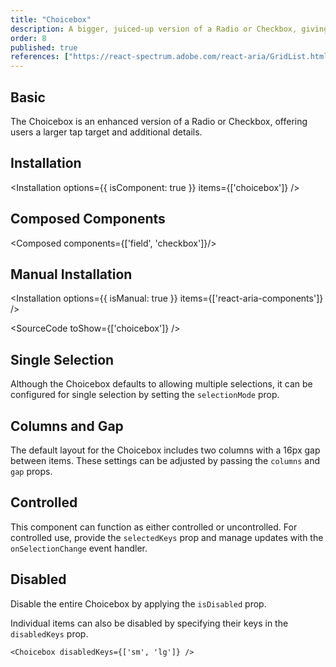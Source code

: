 ```yaml
---
title: "Choicebox"
description: A bigger, juiced-up version of a Radio or Checkbox, giving users a chunky tap target and extra deets.
order: 8
published: true
references: ["https://react-spectrum.adobe.com/react-aria/GridList.html#props"]
---
```


## Basic
The Choicebox is an enhanced version of a Radio or Checkbox, offering users a larger tap target and additional details.
<How isCenter={false} toUse="collections/choicebox-demo" />

## Installation
<Installation options={{ isComponent: true }} items={['choicebox']} />

## Composed Components
<Composed components={['field', 'checkbox']}/>

## Manual Installation
<Installation options={{ isManual: true }} items={['react-aria-components']} />

<SourceCode toShow={['choicebox']} />

## Single Selection
Although the Choicebox defaults to allowing multiple selections, it can be configured for single selection by setting the `selectionMode` prop.
<How isCenter={false} toUse="collections/choicebox-single-selection-demo" />

## Columns and Gap
The default layout for the Choicebox includes two columns with a 16px gap between items. These settings can be adjusted by passing the `columns` and `gap` props.
<How isCenter={false} withNoPadding={true} toUse="collections/choicebox-columns-demo" />

## Controlled
This component can function as either controlled or uncontrolled. For controlled use, provide the `selectedKeys` prop and manage updates with the `onSelectionChange` event handler.
<How isCenter={false} toUse="collections/choicebox-controlled-demo" />

## Disabled
Disable the entire Choicebox by applying the `isDisabled` prop.
<How isCenter={false} withNoPadding={true} toUse="collections/choicebox-disabled-demo" />

Individual items can also be disabled by specifying their keys in the `disabledKeys` prop.

```tsx
<Choicebox disabledKeys={['sm', 'lg']} />
```
